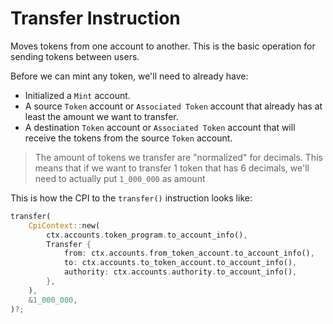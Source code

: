
# Transfer Instruction

Moves tokens from one account to another. This is the basic operation for sending tokens between users.

Before we can mint any token, we'll need to already have:
- Initialized a `Mint` account.
- A source `Token` account or `Associated Token` account that already has at least the amount we want to transfer.
- A destination `Token` account or `Associated Token` account that will receive the tokens from the source `Token` account.

> The amount of tokens we transfer are "normalized" for decimals. This means that if we want to transfer 1 token that has 6 decimals, we'll need to actually put `1_000_000` as amount

This is how the CPI to the `transfer()` instruction looks like: 

```rust
transfer(
    CpiContext::new(
        ctx.accounts.token_program.to_account_info(),
        Transfer {
            from: ctx.accounts.from_token_account.to_account_info(),
            to: ctx.accounts.to_token_account.to_account_info(),
            authority: ctx.accounts.authority.to_account_info(),
        },
    ),
    &1_000_000,
)?;
```